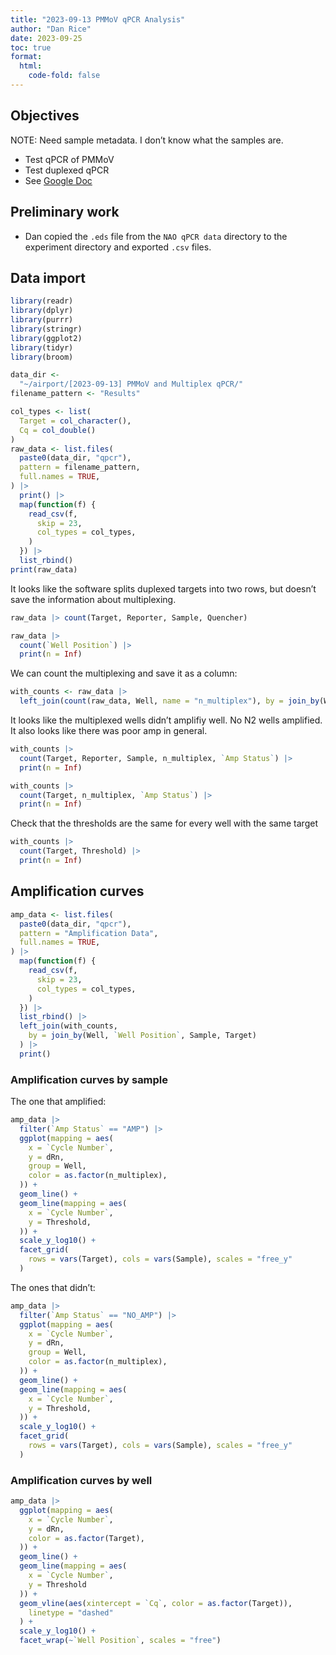 ```yaml
---
title: "2023-09-13 PMMoV qPCR Analysis"
author: "Dan Rice"
date: 2023-09-25
toc: true
format:
  html:
    code-fold: false
---
```

## Objectives

NOTE: Need sample metadata. I don't know what the samples are.

- Test qPCR of PMMoV
- Test duplexed qPCR
- See [Google Doc](https://docs.google.com/document/d/1I2nfbLJ1Tdn6ZVpB1IlCTdRf3yLC83hpvgsY2NiXgrg/edit?usp=sharing)

## Preliminary work

- Dan copied the `.eds` file from the `NAO qPCR data` directory to the experiment directory and exported `.csv` files.

## Data import

```r
library(readr)
library(dplyr)
library(purrr)
library(stringr)
library(ggplot2)
library(tidyr)
library(broom)
```

```r
data_dir <-
  "~/airport/[2023-09-13] PMMoV and Multiplex qPCR/"
filename_pattern <- "Results"
```

```r
col_types <- list(
  Target = col_character(),
  Cq = col_double()
)
raw_data <- list.files(
  paste0(data_dir, "qpcr"),
  pattern = filename_pattern,
  full.names = TRUE,
) |>
  print() |>
  map(function(f) {
    read_csv(f,
      skip = 23,
      col_types = col_types,
    )
  }) |>
  list_rbind()
print(raw_data)
```

It looks like the software splits duplexed targets into two rows, but doesn't save the information about multiplexing.

```r
raw_data |> count(Target, Reporter, Sample, Quencher)
```

```r
raw_data |>
  count(`Well Position`) |>
  print(n = Inf)
```

We can count the multiplexing and save it as a column:

```r
with_counts <- raw_data |>
  left_join(count(raw_data, Well, name = "n_multiplex"), by = join_by(Well))
```

It looks like the multiplexed wells didn't amplifiy well.
No N2 wells amplified. It also looks like there was poor amp in general.

```r
with_counts |>
  count(Target, Reporter, Sample, n_multiplex, `Amp Status`) |>
  print(n = Inf)
```

```r
with_counts |>
  count(Target, n_multiplex, `Amp Status`) |>
  print(n = Inf)
```

Check that the thresholds are the same for every well with the same target

```r
with_counts |>
  count(Target, Threshold) |>
  print(n = Inf)
```

## Amplification curves

```r
amp_data <- list.files(
  paste0(data_dir, "qpcr"),
  pattern = "Amplification Data",
  full.names = TRUE,
) |>
  map(function(f) {
    read_csv(f,
      skip = 23,
      col_types = col_types,
    )
  }) |>
  list_rbind() |>
  left_join(with_counts,
    by = join_by(Well, `Well Position`, Sample, Target)
  ) |>
  print()
```

### Amplification curves by sample

The one that amplified:

```r
amp_data |>
  filter(`Amp Status` == "AMP") |>
  ggplot(mapping = aes(
    x = `Cycle Number`,
    y = dRn,
    group = Well,
    color = as.factor(n_multiplex),
  )) +
  geom_line() +
  geom_line(mapping = aes(
    x = `Cycle Number`,
    y = Threshold,
  )) +
  scale_y_log10() +
  facet_grid(
    rows = vars(Target), cols = vars(Sample), scales = "free_y"
  )
```

The ones that didn't:

```r
amp_data |>
  filter(`Amp Status` == "NO_AMP") |>
  ggplot(mapping = aes(
    x = `Cycle Number`,
    y = dRn,
    group = Well,
    color = as.factor(n_multiplex),
  )) +
  geom_line() +
  geom_line(mapping = aes(
    x = `Cycle Number`,
    y = Threshold,
  )) +
  scale_y_log10() +
  facet_grid(
    rows = vars(Target), cols = vars(Sample), scales = "free_y"
  )
```

### Amplification curves by well

```r
amp_data |>
  ggplot(mapping = aes(
    x = `Cycle Number`,
    y = dRn,
    color = as.factor(Target),
  )) +
  geom_line() +
  geom_line(mapping = aes(
    x = `Cycle Number`,
    y = Threshold
  )) +
  geom_vline(aes(xintercept = `Cq`, color = as.factor(Target)),
    linetype = "dashed"
  ) +
  scale_y_log10() +
  facet_wrap(~`Well Position`, scales = "free")
```

